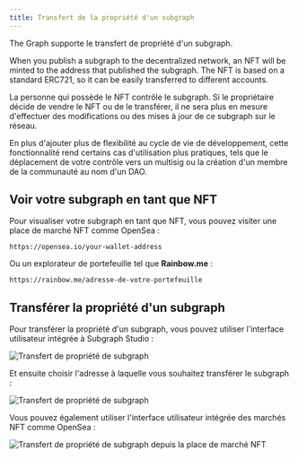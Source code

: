```yaml
---
title: Transfert de la propriété d'un subgraph
---
```


The Graph supporte le transfert de propriété d'un subgraph.

When you publish a subgraph to the decentralized network, an NFT will be minted to the address that published the subgraph. The NFT is based on a standard ERC721, so it can be easily transferred to different accounts.

La personne qui possède le NFT contrôle le subgraph. Si le propriétaire décide de vendre le NFT ou de le transférer, il ne sera plus en mesure d'effectuer des modifications ou des mises à jour de ce subgraph sur le réseau.

En plus d'ajouter plus de flexibilité au cycle de vie de développement, cette fonctionnalité rend certains cas d'utilisation plus pratiques, tels que le déplacement de votre contrôle vers un multisig ou la création d'un membre de la communauté au nom d'un DAO.

## Voir votre subgraph en tant que NFT

Pour visualiser votre subgraph en tant que NFT, vous pouvez visiter une place de marché NFT comme OpenSea :

```
https://opensea.io/your-wallet-address
```

Ou un explorateur de portefeuille tel que **Rainbow.me** :

```
https://rainbow.me/adresse-de-votre-portefeuille
```

## Transférer la propriété d'un subgraph

Pour transférer la propriété d'un subgraph, vous pouvez utiliser l'interface utilisateur intégrée à Subgraph Studio :

![Transfert de propriété de subgraph](/img/subgraph-ownership-transfer-1.png)

Et ensuite choisir l'adresse à laquelle vous souhaitez transférer le subgraph :

![Transfert de propriété de subgraph](/img/subgraph-ownership-transfer-2.png)

Vous pouvez également utiliser l'interface utilisateur intégrée des marchés NFT comme OpenSea :

![Transfert de propriété de subgraph depuis la place de marché NFT](/img/subgraph-ownership-transfer-nft-marketplace.png)
